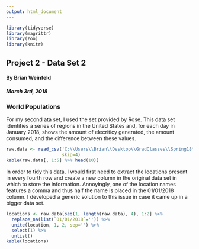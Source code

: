```yaml
---
output: html_document
---
```


<link rel="stylesheet" href="https://maxcdn.bootstrapcdn.com/bootstrap/3.3.7/css/bootstrap.min.css">
<link rel="stylesheet" href="./custom.css">

```r
library(tidyverse)
library(magrittr)
library(zoo)
library(knitr)
```

<div class='jumbotron'>
  <h2 class='display-3 text-uppercase'>Project 2 - Data Set 2</h2>
  <h4 class='right text-uppercase'>By Brian Weinfeld</h4>
  <div class='clearfix'></div>
  <h5 class='right text-uppercase'>March 3rd, 2018</h5>
</div>

<div class='page-header text-uppercase'>
  <h3>World Populations</h3>
</div>

<div class='well'>
For my second ata set, I used the set provided by Rose. This data set identifies a series of regions in the United States and, for each day in January 2018, shows the amount of elecriticy generated, the amount consumed, and the difference between these values.
</div>

```r
raw.data <- read_csv('C:\\Users\\Brian\\Desktop\\GradClasses\\Spring18\\migrantdata\\us_daily_electric_system_operating_data.csv', 
                     skip=4)
kable(raw.data[, 1:5] %>% head(10))
```

<div class='well'>
In order to tidy this data, I would first need to extract the locations present in every fourth row and create a new column in the original data set in which to store the information. Annoyingly, one of the location names features a comma and thus half the name is placed in the 01/01/2018 column. I developed a generic solution to this issue in case it came up in a bigger data set.
</div>

```r
locations <- raw.data[seq(1, length(raw.data), 4), 1:2] %>% 
  replace_na(list(`01/01/2018`='')) %>%
  unite(location, 1, 2, sep='') %>%
  select(1) %>%
  unlist()
kable(locations)
```

<div class='well'>

</div>

















